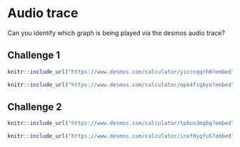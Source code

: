 # Audio trace

Can you identify which graph is being played via the desmos audio trace?

## Challenge 1

```r
knitr::include_url("https://www.desmos.com/calculator/yiccnqqrh0?embed")
```

```r
knitr::include_url("https://www.desmos.com/calculator/opk4fsgbyo?embed")
```

## Challenge 2

```r
knitr::include_url("https://www.desmos.com/calculator/tpbus3mq8g?embed")
```

```r
knitr::include_url("https://www.desmos.com/calculator/inxf0yqfu5?embed")
```